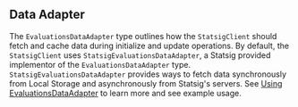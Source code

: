 
## Data Adapter

The `EvaluationsDataAdapter` type outlines how the `StatsigClient` should fetch and cache data during initialize and update operations.
By default, the `StatsigClient` uses `StatsigEvaluationsDataAdapter`, a Statsig provided implementor of the `EvaluationsDataAdapter` type. `StatsigEvaluationsDataAdapter`
provides ways to fetch data synchronously from Local Storage and asynchronously from Statsig's servers.
See [Using EvaluationsDataAdapter](/client/javascript-sdk/using-evaluations-data-adapter) to learn more and see example usage.
